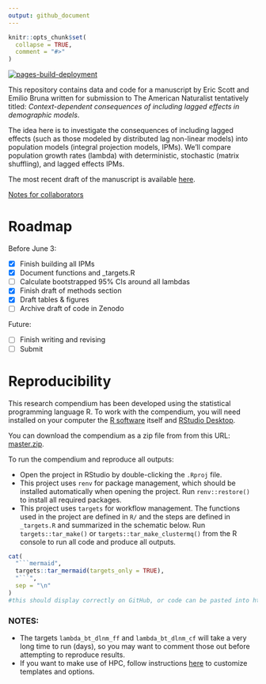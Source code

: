 ```yaml
---
output: github_document
---
```


<!-- README.md is generated from README.Rmd. Please edit that file -->

```r
knitr::opts_chunk$set(
  collapse = TRUE,
  comment = "#>"
)
```

<!-- badges: start -->

[![pages-build-deployment](https://github.com/BrunaLab/lagged-ipms/actions/workflows/pages/pages-build-deployment/badge.svg)](https://github.com/BrunaLab/lagged-ipms/actions/workflows/pages/pages-build-deployment)

<!-- DOI badges go here -->

<!-- badges: end -->

This repository contains data and code for a manuscript by Eric Scott and Emilio Bruna written for submission to The American Naturalist tentatively titled: *Context-dependent consequences of including lagged effects in demographic models*.

The idea here is to investigate the consequences of including lagged effects (such as those modeled by distributed lag non-linear models) into population models (integral projection models, IPMs).
We'll compare population growth rates (lambda) with deterministic, stochastic (matrix shuffling), and lagged effects IPMs.

The most recent draft of the manuscript is available [here](https://brunalab.github.io/lagged-ipms/docs/paper.html).

[Notes for collaborators](https://brunalab.github.io/lagged-ipms/notes/index.html)

# Roadmap

Before June 3:

-   [x] Finish building all IPMs
-   [x] Document functions and \_targets.R
-   [ ] Calculate bootstrapped 95% CIs around all lambdas
-   [x] Finish draft of methods section
-   [x] Draft tables & figures
-   [ ] Archive draft of code in Zenodo

Future:

-   [ ] Finish writing and revising
-   [ ] Submit

# Reproducibility

This research compendium has been developed using the statistical programming language R.
To work with the compendium, you will need installed on your computer the [R software](https://cloud.r-project.org/) itself and [RStudio Desktop](https://rstudio.com/products/rstudio/download/).

You can download the compendium as a zip file from from this URL: [master.zip](/archive/master.zip).

To run the compendium and reproduce all outputs:

-   Open the project in RStudio by double-clicking the `.Rproj` file.
-   This project uses `renv` for package management, which should be installed automatically when opening the project. Run `renv::restore()` to install all required packages.
-   This project uses `targets` for workflow management. The functions used in the project are defined in `R/` and the steps are defined in `_targets.R` and summarized in the schematic below. Run `targets::tar_make()` or `targets::tar_make_clustermq()` from the R console to run all code and produce all outputs.

```r
cat(
  "```mermaid",
  targets::tar_mermaid(targets_only = TRUE),
  "```",
  sep = "\n"
)
#this should display correctly on GitHub, or code can be pasted into https://mermaid.live
```

### NOTES:

-   The targets `lambda_bt_dlnm_ff` and `lambda_bt_dlnm_cf` will take a very long time to run (days), so you may want to comment those out before attempting to reproduce results.
-   If you want to make use of HPC, follow instructions [here](https://github.com/BrunaLab/hipergator-targets-ssh) to customize templates and options.
